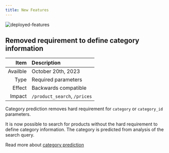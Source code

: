 ```yaml
---
title: New Features
---
```


![deployed-features](/assets/deployed-features.jpg)

## <Icon icon="icons" size={24} /> Removed requirement to define category information

|     Item | Description                  |
| -------: | :--------------------------- |
| Availble | October 20th, 2023           |
|     Type | Required parameters          |
|   Effect | Backwards compatible         |
|   Impact | `/product_search`, `/prices` |

Category prediction removes hard requirement for `category` or `category_id` parameters.

It is now possible to search for products without the hard requirement to define category information. The category is predicted from analysis of the search query.

<Tip>Read more about [category prediction](/api-reference/product-search#category-prediction)</Tip>
